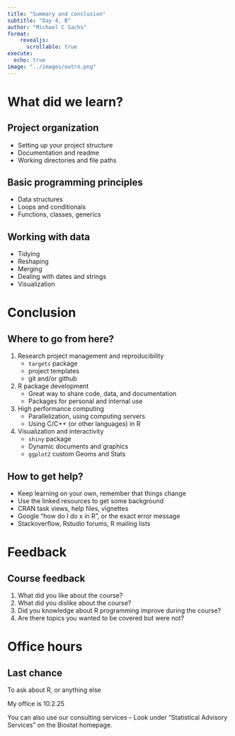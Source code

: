 ```yaml
---
title: "Summary and conclusion"
subtitle: "Day 4, B"
author: "Michael C Sachs"
format: 
    revealjs:
      scrollable: true
execute:
  echo: true
image: "../images/outro.png"
---
```


# What did we learn?

## Project organization

- Setting up your project structure
- Documentation and readme
- Working directories and file paths

## Basic programming principles

- Data structures
- Loops and conditionals
- Functions, classes, generics

## Working with data

- Tidying
- Reshaping
- Merging
- Dealing with dates and strings
- Visualization

# Conclusion

## {background-image="code-lifecycle.png" background-size="auto 90%"}

## Where to go from here? 

1. Research project management and reproducibility
    - `targets` package
    - project templates
    - git and/or github
2. R package development
    - Great way to share code, data, and documentation
    - Packages for personal and internal use
3. High performance computing
    - Parallelization, using computing servers
    - Using C/C++ (or other languages) in R 
4. Visualization and interactivity
    - `shiny` package
    - Dynamic documents and graphics
    - `ggplot2` custom Geoms and Stats

## How to get help?

- Keep learning on your own, remember that things change
- Use the linked resources to get some background
- CRAN task views, help files, vignettes
- Google "how do I do x in R", or the exact error message
- Stackoverflow, Rstudio forums, R mailing lists

# Feedback

## Course feedback

1. What did you like about the course? 
2. What did you dislike about the course? 
3. Did you knowledge about R programming improve during the course? 
4. Are there topics you wanted to be covered but were not?

# Office hours

## Last chance

To ask about R, or anything else

My office is 10.2.25

You can also use our consulting services -- Look under "Statistical Advisory Services" on the Biostat homepage.
